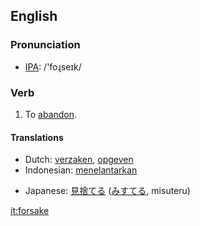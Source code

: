 ==English==
=== Pronunciation ===
*[[w:IPA|IPA]]: /'foɻseɪk/

=== Verb ===
{{irregverb|'''to forsake'''|'''[[forsakes]]'''|'''[[forsook]]'''|'''[[forsaken]]'''|'''[[forsaking]]'''}}

#To [[abandon]].

==== Translations ====
{{top}}
*Dutch: [[verzaken]], [[opgeven]]
*Indonesian: [[telantar|menelantarkan]]
{{mid}}
*Japanese: [[見捨てる]] ([[みすてる]], misuteru)
{{bottom}}

[[it:forsake]]